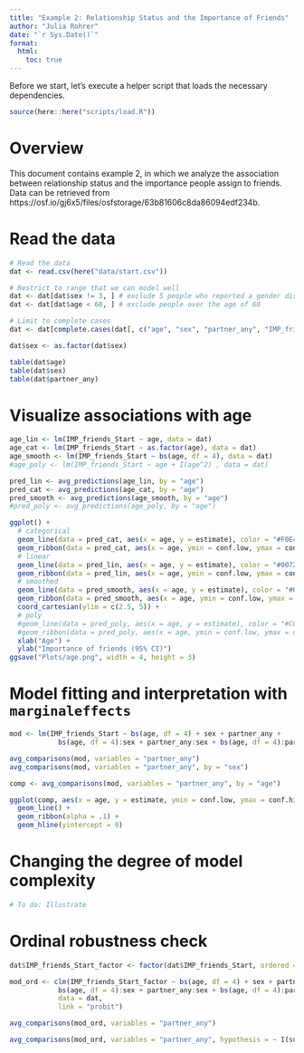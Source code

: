 ```yaml
---
title: "Example 2: Relationship Status and the Importance of Friends"
author: "Julia Rohrer"
date: "`r Sys.Date()`"
format: 
  html:
    toc: true
---
```


Before we start, let's execute a helper script that loads the necessary dependencies.

```r
source(here::here("scripts/load.R"))
```

# Overview

This document contains example 2, in which we analyze the association between relationship status and the importance people assign to friends.
Data can be retrieved from https://osf.io/gj6x5/files/osfstorage/63b81606c8da86094edf234b. 

# Read the data

```r
# Read the data
dat <- read.csv(here("data/start.csv"))

# Restrict to range that we can model well
dat <- dat[dat$sex != 3, ] # exclude 5 people who reported a gender distinct from male/female
dat <- dat[dat$age < 60, ] # exclude people over the age of 60

# Limit to complete cases
dat <- dat[complete.cases(dat[, c("age", "sex", "partner_any", "IMP_friends_Start")]),]

dat$sex <- as.factor(dat$sex)

table(dat$age)
table(dat$sex)
table(dat$partner_any)


```
# Visualize associations with age

```r

age_lin <- lm(IMP_friends_Start ~ age, data = dat)
age_cat <- lm(IMP_friends_Start ~ as.factor(age), data = dat)
age_smooth <- lm(IMP_friends_Start ~ bs(age, df = 4), data = dat)
#age_poly <- lm(IMP_friends_Start ~ age + I(age^2) , data = dat)

pred_lin <- avg_predictions(age_lin, by = "age")
pred_cat <- avg_predictions(age_cat, by = "age")
pred_smooth <- avg_predictions(age_smooth, by = "age")
#pred_poly <- avg_predictions(age_poly, by = "age")

ggplot() +
  # categorical
  geom_line(data = pred_cat, aes(x = age, y = estimate), color = "#F0E442") +
  geom_ribbon(data = pred_cat, aes(x = age, ymin = conf.low, ymax = conf.high), alpha = .2, fill = "#F0E442") +
  # linear
  geom_line(data = pred_lin, aes(x = age, y = estimate), color = "#0072B2") +
  geom_ribbon(data = pred_lin, aes(x = age, ymin = conf.low, ymax = conf.high), alpha = .2, fill = "#0072B2") +
  # smoothed
  geom_line(data = pred_smooth, aes(x = age, y = estimate), color = "#009E73") +
  geom_ribbon(data = pred_smooth, aes(x = age, ymin = conf.low, ymax = conf.high), alpha = .2, fill = "#009E73") +
  coord_cartesian(ylim = c(2.5, 5)) +
  # poly
  #geom_line(data = pred_poly, aes(x = age, y = estimate), color = "#CC79A7") +
  #geom_ribbon(data = pred_poly, aes(x = age, ymin = conf.low, ymax = conf.high), alpha = .2, fill = "#CC79A7") +
  xlab("Age") +
  ylab("Importance of friends (95% CI)")
ggsave("Plots/age.png", width = 4, height = 3)

```





# Model fitting and interpretation with `marginaleffects`

```r

mod <- lm(IMP_friends_Start ~ bs(age, df = 4) + sex + partner_any +
            bs(age, df = 4):sex + partner_any:sex + bs(age, df = 4):partner_any, data = dat)

avg_comparisons(mod, variables = "partner_any")
avg_comparisons(mod, variables = "partner_any", by = "sex")

comp <- avg_comparisons(mod, variables = "partner_any", by = "age")

ggplot(comp, aes(x = age, y = estimate, ymin = conf.low, ymax = conf.high)) +
  geom_line() +
  geom_ribbon(alpha = .1) +
  geom_hline(yintercept = 0)
```



# Changing the degree of model complexity
```r
# To do: Illustrate 

```


# Ordinal robustness check

```r
dat$IMP_friends_Start_factor <- factor(dat$IMP_friends_Start, ordered = TRUE)

mod_ord <- clm(IMP_friends_Start_factor ~ bs(age, df = 4) + sex + partner_any +
            bs(age, df = 4):sex + partner_any:sex + bs(age, df = 4):partner_any, 
            data = dat,
            link = "probit")

avg_comparisons(mod_ord, variables = "partner_any")

avg_comparisons(mod_ord, variables = "partner_any", hypothesis = ~ I(sum(x * 1:5)))

``` 



